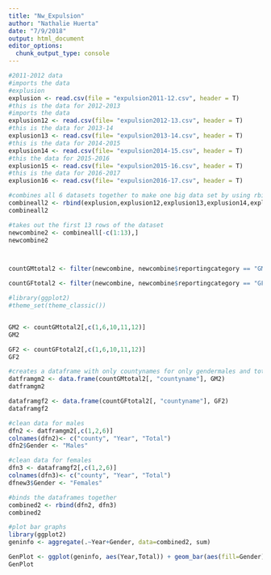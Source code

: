 ```yaml
---
title: "Nw_Expulsion"
author: "Nathalie Huerta"
date: "7/9/2018"
output: html_document
editor_options: 
  chunk_output_type: console
---
```


```r
#2011-2012 data 
#imports the data 
#explusion 
explusion <- read.csv(file = "expulsion2011-12.csv", header = T) 
#this is the data for 2012-2013
#imports the data 
explusion12 <- read.csv(file= "expulsion2012-13.csv", header = T) 
#this is the data for 2013-14
explusion13 <- read.csv(file= "expulsion2013-14.csv", header = T)
#this is the data for 2014-2015
explusion14 <- read.csv(file= "expulsion2014-15.csv", header = T) 
#this the data for 2015-2016
explusion15 <- read.csv(file= "expulsion2015-16.csv", header = T)
#this is the data for 2016-2017
explusion16 <- read.csv(file= "expulsion2016-17.csv", header = T) 
```



```r
#combines all 6 datasets together to make one big data set by using rbind but to use all column names must be the same 
combineall2 <- rbind(explusion,explusion12,explusion13,explusion14,explusion15,explusion16)
combineall2

#takes out the first 13 rows of the dataset 
newcombine2 <- combineall[-c(1:13),]
newcombine2



countGMtotal2 <- filter(newcombine, newcombine$reportingcategory == "GM" , newcombine$aggregatelevel == "C") 

countGFtotal2 <- filter(newcombine, newcombine$reportingcategory == "GF" , newcombine$aggregatelevel == "C")

#library(ggplot2)
#theme_set(theme_classic())


GM2 <- countGMtotal2[,c(1,6,10,11,12)]
GM2

GF2 <- countGFtotal2[,c(1,6,10,11,12)]
GF2

#creates a dataframe with only countynames for only gendermales and total expulsions 
datframgm2 <- data.frame(countGMtotal2[, "countyname"], GM2)
datframgm2

dataframgf2 <- data.frame(countGFtotal2[, "countyname"], GF2)
dataframgf2

#clean data for males 
dfn2 <- datframgm2[,c(1,2,6)]
colnames(dfn2)<- c("county", "Year", "Total")
dfn2$Gender <- "Males"

#clean data for females
dfn3 <- dataframgf2[,c(1,2,6)]
colnames(dfn3)<- c("county", "Year", "Total")
dfnew3$Gender <- "Females"

#binds the dataframes together 
combined2 <- rbind(dfn2, dfn3)
combined2

#plot bar graphs 
library(ggplot2)
geninfo <- aggregate(.~Year+Gender, data=combined2, sum)

GenPlot <- ggplot(geninfo, aes(Year,Total)) + geom_bar(aes(fill=Gender), stat="identity")
GenPlot
```

